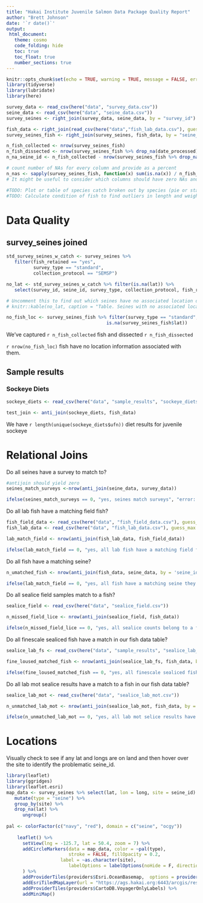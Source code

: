 ```yaml
---
title: "Hakai Institute Juvenile Salmon Data Package Quality Report"
author: "Brett Johnson"
date: '`r date()`'
output:
 html_document:
   theme: cosmo
   code_folding: hide
   toc: true
   toc_float: true
   number_sections: true
---
```


```r
knitr::opts_chunk$set(echo = TRUE, warning = TRUE, message = FALSE, error = TRUE)
library(tidyverse)
library(lubridate)
library(here)

survey_data <- read_csv(here("data", "survey_data.csv"))
seine_data <- read_csv(here("data", "seine_data.csv"))
survey_seines <- right_join(survey_data, seine_data, by = "survey_id")

fish_data <- right_join(read_csv(here("data","fish_lab_data.csv"), guess_max = 20000), read_csv(here("data", "fish_field_data.csv"), guess_max = 20000), by = "ufn")
survey_seines_fish <- right_join(survey_seines, fish_data, by = "seine_id") 

```


```r
n_fish_collected <- nrow(survey_seines_fish)
n_fish_dissected <- nrow(survey_seines_fish %>% drop_na(date_processed))
n_na_seine_id <- n_fish_collected - nrow(survey_seines_fish %>% drop_na(seine_id))

# count number of NAs for every column and provide as a percent
n_nas <- sapply(survey_seines_fish, function(x) sum(is.na(x)) / n_fish_collected * 100)
# It might be useful to consider which columns should have zero NAs and select those out to have fewer variables to read. Which ones should be 100% filled in? ufn, semsp_id, survey_id, seine_id....

#TODO: Plot or table of species catch broken out by species (pie or stacked barplot)
#TODO: Calculate condition of fish to find outliers in length and weight
```



# Data Quality

## survey_seines joined

```r

std_survey_seines_w_catch <- survey_seines %>%
   filter(fish_retained == "yes",
          survey_type == "standard",
          collection_protocol == "SEMSP")

no_lat <- std_survey_seines_w_catch %>% filter(is.na(lat)) %>% 
   select(survey_id, seine_id, survey_type, collection_protocol, fish_retained, lat, long)

# Uncomment this to find out which seines have no associated location data
# knitr::kable(no_lat, caption = "Table. Seines with no associated location information")
```


```r

no_fish_loc <- survey_seines_fish %>% filter(survey_type == "standard",
                                     is.na(survey_seines_fish$lat))

```

We've captured `r n_fish_collected` fish and dissected `r n_fish_dissected`

`r nrow(no_fish_loc)` fish have no location information associated with them.

## Sample results

### Sockeye Diets

```r
sockeye_diets <- read_csv(here("data", "sample_results", "sockeye_diets.csv"))

test_join <- anti_join(sockeye_diets, fish_data)
```

We have `r length(unique(sockeye_diets$ufn))` diet results for juvenile sockeye

# Relational Joins

Do all seines have a survey to match to?

```r
#antijoin should yield zero
seines_match_surveys <-nrow(anti_join(seine_data, survey_data))

ifelse(seines_match_surveys == 0, "yes, seines match surveys", "error: no, some seines don't have matching surveys")
```

Do all lab fish have a matching field fish?

```r
fish_field_data <- read_csv(here("data", "fish_field_data.csv"), guess_max = 20000)
fish_lab_data <- read_csv(here("data", "fish_lab_data.csv"), guess_max = 20000)

lab_match_field <- nrow(anti_join(fish_lab_data, fish_field_data))

ifelse(lab_match_field == 0, "yes, all lab fish have a matching field fish", "error: no, some lab fish do not have a mathing field fish")
```

Do all fish have a matching seine?

```r

n_umatched_fish <- nrow(anti_join(fish_data, seine_data, by = 'seine_id'))

ifelse(lab_match_field == 0, "yes, all fish have a matching seine they came from", "error: no, not all fish have a seine associated with it")
```

Do all sealice field samples match to a fish?

```r
sealice_field <- read_csv(here("data", "sealice_field.csv"))

n_missed_field_lice <- nrow(anti_join(sealice_field, fish_data))

ifelse(n_missed_field_lice == 0, "yes, all sealice counts belong to a fish we collected", "error: some sealice counts don't match to a fish in our database")
```

Do all finescale sealiced fish have a match in our fish data table?

```r
sealice_lab_fs <- read_csv(here("data", "sample_results", "sealice_lab_fs.csv"))

fine_loused_matched_fish <- nrow(anti_join(sealice_lab_fs, fish_data, by = "ufn"))

ifelse(fine_loused_matched_fish == 0, "yes, all finescale sealiced fish have a match in our fish data table", "error: no")
```

Do all lab mot sealice results have a match to a fish in our fish data table?

```r
sealice_lab_mot <- read_csv(here("data", "sealice_lab_mot.csv"))

n_unmatched_lab_mot <- nrow(anti_join(sealice_lab_mot, fish_data, by = "ufn"))

ifelse(n_unmatched_lab_mot == 0, "yes, all lab mot selice results have a match to a fish", "error: no")
```

# Locations

Visually check to see if any lat and longs are on land and then hover over the site to identify the problematic seine_id.

```r
library(leaflet)
library(ggridges)
library(leaflet.esri)
map_data <- survey_seines %>% select(lat, lon = long, site = seine_id) %>% 
   mutate(type = "seine") %>% 
   group_by(site) %>% 
   drop_na(lat) %>% 
      ungroup()
 
pal <- colorFactor(c("navy", "red"), domain = c("seine", "ocgy"))
    
    leaflet() %>% 
      setView(lng = -125.7, lat = 50.4, zoom = 7) %>% 
      addCircleMarkers(data = map_data, color = ~pal(type),
                       stroke = FALSE, fillOpacity = 0.2,
                    label = ~as.character(site),
                       labelOptions = labelOptions(noHide = F, direction = "bottom")
      ) %>%
      addProviderTiles(providers$Esri.OceanBasemap,  options = providerTileOptions(opacity = 1)) %>%
      addEsriTiledMapLayer(url = "https://ags.hakai.org:6443/arcgis/rest/services/AGOL_basemaps/Marine_charts/MapServer") %>%  
      addProviderTiles(providers$CartoDB.VoyagerOnlyLabels) %>% 
      addMiniMap()
```

